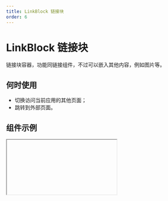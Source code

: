 ```yaml
---
title: LinkBlock 链接块
order: 6
---
```


# LinkBlock 链接块

链接块容器，功能同链接组件，不过可以嵌入其他内容，例如图片等。

## 何时使用

- 切换访问当前应用的其他页面；
- 跳转到外部页面。

## 组件示例


<Iframe url="https://www.aliwork.com/developer/link-block-v2?isRenderNav=false" />

## 组件属性


<AttrTable
  dataSource={[
    {
      code: 'type',
      type: `'page' | 'url'`,
      default: `'page'`,
      desc: '链接类型，page：内部页面、url：外部链接',
    },
    {
      code: 'url',
      type: 'string',
      default: '-',
      desc: '链接地址，点击链接即可跳转对应页面，当 **type** 属性为url时生效',
    },
    {
      code: 'isBlank',
      type: 'boolean',
      default: 'false',
      desc: '是否新开页面',
    },
    {
      code: 'disabled',
      type: 'boolean',
      default: 'false',
      desc: '是否禁用，禁用后点击链接块不会进行页面跳转',
    },
    {
      code: 'params',
      type: 'Record<string, string>',
      default: '-',
      desc: 'url 查询参数，多用于页面跳转传参',
    },
    {
      code: 'page',
      type: 'string',
      default: '-',
      desc: '内部页面Uuid，当 **type** 属性为page时生效',
    },
  ]}
/>